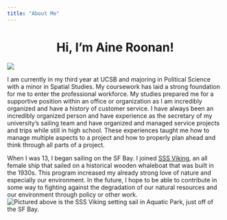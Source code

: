 ```yaml
---
title: "About Me"
---
```

  
<center>
# Hi, I'm Aine Roonan! 
</center>

![ ](./img/me.JPG)



I am currently in my third year at UCSB and majoring in Political Science with a minor in Spatial Studies. My coursework  has laid a strong foundation for me to enter the professional workforce. My studies prepared me for a supportive position within an office or organization as I am incredibly organized and have a history of customer service. I have always been an incredibly organized person and have experience as the secretary of my university’s sailing team and have organized and managed service projects and trips while still in high school. These experiences taught me how to manage multiple aspects to a project and how to properly plan ahead and think through all parts of a project. 

When I was 13, I began sailing on the SF Bay. I joined [SSS Viking](https://www.facebook.com/SSSViking/), an all female ship that sailed on a historical wooden whaleboat that was built in the 1930s. This program increased my already strong love of nature and especially our environment. In the future, I hope to be able to contribute in some way to fighting against the degradation of our natural resources and our environment through policy or other work. <i class="fas fa-anchor" style="color:red;"></i>
![Pictured above is the SSS Viking setting sail in Aquatic Park, just off of the SF Bay.](./img/boat.jpeg) 